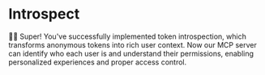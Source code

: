 # Introspect

<EpicVideo url="https://www.epicai.pro/workshops/day-7-8-mcp-auth/introspect-pjgp6/solution" />

👨‍💼 Super! You've successfully implemented token introspection, which transforms anonymous tokens into rich user context. Now our MCP server can identify who each user is and understand their permissions, enabling personalized experiences and proper access control.
